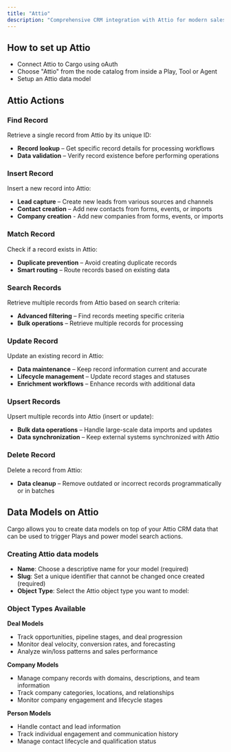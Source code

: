 ```yaml
---
title: "Attio"
description: "Comprehensive CRM integration with Attio for modern sales and marketing automation"
---
```


## How to set up Attio
   - Connect Attio to Cargo using oAuth
   - Choose "Attio" from the node catalog from inside a Play, Tool or Agent
   - Setup an Attio data model

## Attio Actions

### Find Record

Retrieve a single record from Attio by its unique ID:
* **Record lookup** – Get specific record details for processing workflows
* **Data validation** – Verify record existence before performing operations

### Insert Record

Insert a new record into Attio:
* **Lead capture** – Create new leads from various sources and channels
* **Contact creation** – Add new contacts from forms, events, or imports
* **Company creation** - Add new companies from forms, events, or imports

### Match Record

Check if a record exists in Attio:
* **Duplicate prevention** – Avoid creating duplicate records
* **Smart routing** – Route records based on existing data

### Search Records

Retrieve multiple records from Attio based on search criteria:
* **Advanced filtering** – Find records meeting specific criteria
* **Bulk operations** – Retrieve multiple records for processing

### Update Record

Update an existing record in Attio:
* **Data maintenance** – Keep record information current and accurate
* **Lifecycle management** – Update record stages and statuses
* **Enrichment workflows** – Enhance records with additional data

### Upsert Records

Upsert multiple records into Attio (insert or update):
* **Bulk data operations** – Handle large-scale data imports and updates
* **Data synchronization** – Keep external systems synchronized with Attio

### Delete Record

Delete a record from Attio:
* **Data cleanup** – Remove outdated or incorrect records programmatically or in batches


## Data Models on Attio

Cargo allows you to create data models on top of your Attio CRM data that can be used to trigger Plays and power model search actions.

### Creating Attio data models
- **Name**: Choose a descriptive name for your model (required)
- **Slug**: Set a unique identifier that cannot be changed once created (required)
- **Object Type**: Select the Attio object type you want to model:
   

### Object Types Available

**Deal Models**
- Track opportunities, pipeline stages, and deal progression
- Monitor deal velocity, conversion rates, and forecasting
- Analyze win/loss patterns and sales performance

**Company Models**  
- Manage company records with domains, descriptions, and team information
- Track company categories, locations, and relationships
- Monitor company engagement and lifecycle stages

**Person Models**
- Handle contact and lead information
- Track individual engagement and communication history
- Manage contact lifecycle and qualification status

